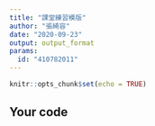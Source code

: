 ```yaml
---
title: "課堂練習模版"
author: "張綺容"
date: "2020-09-23"
output: output_format
params:
  id: "410782011"
---
```


```r
knitr::opts_chunk$set(echo = TRUE)
```

## Your code

```r

```


